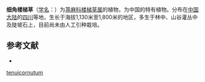{{Speciesbox
| name = 细角楼梯草
| status = 
| status_system = 
| image =
| genus = Elatostema
| species = tenuicornutum
| authority = W. T. Wang
}}

'''细角楼梯草'''（[[学名|学名]]：{{lang|la|''Elatostema tenuicornutum''}}）为[[荨麻科|荨麻科]][[楼梯草属|楼梯草属]]的植物，为中国的特有植物。分布在[[中国大陆|中国大陆]]的[[四川|四川]]等地，生长于海拔1,130米至1,800米的地区，多生于林中、山谷灌丛中及陡坡石上，目前尚未由人工引种栽培。

== 参考文献 ==
<div class="references-small">
* {{cite web| url =http://www.bioinfo.cn/db05/KmzwSpecies.php?action=view&id=23290| title =细角楼梯草| work =《中国高等植物数据库全库》| publisher =中国科学院微生物研究所| author =昆明植物研究所| accessdate =2009-02-25| deadurl =yes| archiveurl =https://web.archive.org/web/20160305020254/http://www.bioinfo.cn/db05/KmzwSpecies.php?action=view&id=23290| archivedate =2016-03-05}}
</div>
{{Taxonbar|from=Q15232145}}

{{DEFAULTSORT:Elatostema tenuicornutum}}
[[Category:楼梯草属|tenuicornutum]]


{{Urticaceae-stub}}